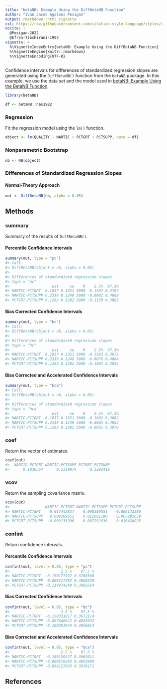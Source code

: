 ```yaml
---
title: "betaNB: Example Using the DiffBetaNB Function"
author: "Ivan Jacob Agaloos Pesigan"
output: rmarkdown::html_vignette
csl: https://raw.githubusercontent.com/citation-style-language/styles/master/apa.csl
nocite: |
  @Pesigan-2022
  @Efron-Tibshirani-1993
vignette: >
  %\VignetteIndexEntry{betaNB: Example Using the DiffBetaNB Function}
  %\VignetteEngine{knitr::rmarkdown}
  %\VignetteEncoding{UTF-8}
---
```




Confidence intervals for
differences of standardized regression slopes
are generated using
the `DiffBetaNB()` function from the `betaNB` package.
In this example,
we use the data set and the model used in
[betaNB: Example Using the BetaNB Function](example-beta-nb.html).


``` r
library(betaNB)
```




``` r
df <- betaNB::nas1982
```

### Regression

Fit the regression model using the `lm()` function.


``` r
object <- lm(QUALITY ~ NARTIC + PCTGRT + PCTSUPP, data = df)
```

### Nonparametric Bootstrap


``` r
nb <- NB(object)
```

### Differences of Standardized Regression Slopes

#### Normal-Theory Approach


``` r
out <- DiffBetaNB(nb, alpha = 0.05)
```

## Methods

### summary

Summary of the results of `DiffBetaNB()`.

#### Percentile Confidence Intervals


``` r
summary(out, type = "pc")
#> Call:
#> DiffBetaNB(object = nb, alpha = 0.05)
#> 
#> Differences of standardized regression slopes
#> type = "pc"
#>                   est     se    R    2.5%  97.5%
#> NARTIC-PCTGRT  0.1037 0.1321 5000 -0.1502 0.3707
#> NARTIC-PCTSUPP 0.2319 0.1249 5000 -0.0082 0.4868
#> PCTGRT-PCTSUPP 0.1282 0.1282 5000 -0.1150 0.3803
```

#### Bias Corrected Confidence Intervals


``` r
summary(out, type = "bc")
#> Call:
#> DiffBetaNB(object = nb, alpha = 0.05)
#> 
#> Differences of standardized regression slopes
#> type = "bc"
#>                   est     se    R    2.5%  97.5%
#> NARTIC-PCTGRT  0.1037 0.1321 5000 -0.1583 0.3672
#> NARTIC-PCTSUPP 0.2319 0.1249 5000 -0.0076 0.4884
#> PCTGRT-PCTSUPP 0.1282 0.1282 5000 -0.1083 0.3856
```

#### Bias Corrected and Accelerated Confidence Intervals


``` r
summary(out, type = "bca")
#> Call:
#> DiffBetaNB(object = nb, alpha = 0.05)
#> 
#> Differences of standardized regression slopes
#> type = "bca"
#>                   est     se    R    2.5%  97.5%
#> NARTIC-PCTGRT  0.1037 0.1321 5000 -0.1602 0.3662
#> NARTIC-PCTSUPP 0.2319 0.1249 5000 -0.0085 0.4854
#> PCTGRT-PCTSUPP 0.1282 0.1282 5000 -0.0981 0.3978
```

### coef

Return the vector of estimates.


``` r
coef(out)
#>  NARTIC-PCTGRT NARTIC-PCTSUPP PCTGRT-PCTSUPP 
#>      0.1036564      0.2318974      0.1282410
```

### vcov

Return the sampling covariance matrix.


``` r
vcov(out)
#>                NARTIC-PCTGRT NARTIC-PCTSUPP PCTGRT-PCTSUPP
#> NARTIC-PCTGRT    0.017442837    0.008309551   -0.009133286
#> NARTIC-PCTSUPP   0.008309551    0.015601190    0.007291639
#> PCTGRT-PCTSUPP  -0.009133286    0.007291639    0.016424925
```

### confint

Return confidence intervals.

#### Percentile Confidence Intervals


``` r
confint(out, level = 0.95, type = "pc")
#>                       2.5 %    97.5 %
#> NARTIC-PCTGRT  -0.150177992 0.3706586
#> NARTIC-PCTSUPP -0.008217282 0.4868229
#> PCTGRT-PCTSUPP -0.114974249 0.3802564
```

#### Bias Corrected Confidence Intervals


``` r
confint(out, level = 0.95, type = "bc")
#>                       2.5 %    97.5 %
#> NARTIC-PCTGRT  -0.158331817 0.3672114
#> NARTIC-PCTSUPP -0.007646612 0.4883932
#> PCTGRT-PCTSUPP -0.108281944 0.3856014
```

#### Bias Corrected and Accelerated Confidence Intervals


``` r
confint(out, level = 0.95, type = "bca")
#>                       2.5 %    97.5 %
#> NARTIC-PCTGRT  -0.160159527 0.3662011
#> NARTIC-PCTSUPP -0.008519263 0.4853960
#> PCTGRT-PCTSUPP -0.098127833 0.3978171
```

## References
